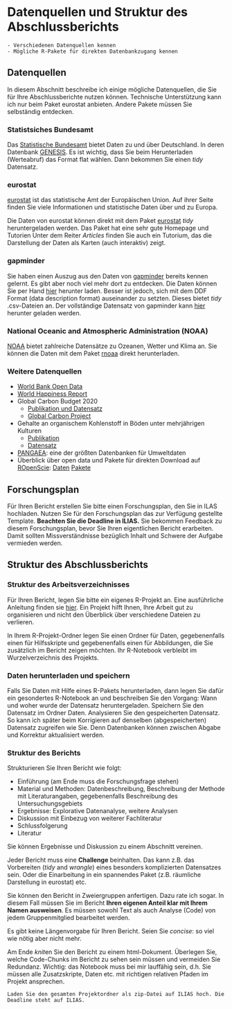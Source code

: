 # Datenquellen und Struktur des Abschlussberichts {#daten-und-bericht}

```block
- Verschiedenen Datenquellen kennen
- Mögliche R-Pakete für direkten Datenbankzugang kennen
```

## Datenquellen

In diesem Abschnitt beschreibe ich einige mögliche Datenquellen, die Sie für Ihre Abschlussberichte nutzen können. Technische Unterstützung kann ich nur beim Paket eurostat anbieten. Andere Pakete müssen Sie selbständig entdecken.

### Statistsiches Bundesamt
Das [Statistische Bundesamt](https://www.destatis.de/) bietet Daten zu und über Deutschland. In deren Datenbank [GENESIS](https://www-genesis.destatis.de/genesis/online?operation=sprachwechsel&language=de). Es ist wichtig, dass Sie beim Herunterladen (Werteabruf) das Format flat wählen. Dann bekommen Sie einen *tidy* Datensatz.

### eurostat
[eurostat](https://ec.europa.eu/eurostat) ist das statistische Amt der Europäischen Union. Auf ihrer Seite finden Sie viele Informationen und statistische Daten über und zu Europa.  

Die Daten von eurostat können direkt mit dem Paket [eurostat](http://ropengov.github.io/eurostat/index.html) *tidy* heruntergeladen werden. Das Paket hat eine sehr gute Homepage und Tutorien Unter dem Reiter *Articles* finden Sie auch ein Tutorium, das die Darstellung der Daten als Karten (auch interaktiv) zeigt.

### gapminder
Sie haben einen Auszug aus den Daten von [gapminder](https://www.gapminder.org) bereits kennen gelernt. Es gibt aber noch viel mehr dort zu entdecken. Die Daten können Sie per Hand [hier](https://www.gapminder.org/data/) herunter laden. Besser ist jedoch, sich mit dem DDF Format (data description format) auseinander zu setzten. Dieses bietet *tidy* .csv-Dateien an. Der vollständige Datensatz von gapminder kann [hier](https://github.com/open-numbers/ddf--gapminder--systema_globalis) herunter geladen werden.


### National Oceanic and Atmospheric Administration (NOAA)
[NOAA](https://www.noaa.gov/) bietet zahlreiche Datensätze zu Ozeanen, Wetter und Klima an. Sie können die Daten mit dem Paket [rnoaa](https://docs.ropensci.org/rnoaa/) direkt herunterladen.

### Weitere Datenquellen
- [World Bank Open Data](https://data.worldbank.org/)
- [World Happiness Report](https://worldhappiness.report/ed/2021/)
- Global Carbon Budget 2020
  - [Publikation und Datensatz](https://essd.copernicus.org/articles/12/3269/2020/)
  - [Global Carbon Project](https://www.globalcarbonproject.org/index.htm)
- Gehalte an organischem Kohlenstoff in Böden unter mehrjährigen Kulturen
  - [Publikation](https://www.nature.com/articles/s41597-019-0062-1)
  - [Datensatz](https://figshare.com/articles/dataset/A_global_empirical_harmonised_dataset_of_Soil_Organic_Carbon_under_Perennial_Crops/7637210)
- [PANGAEA](https://www.pangaea.de/): eine der größten Datenbanken für Umweltdaten
- Überblick über open data und Pakete für direkten Download auf [ROpenScie](https://ropensci.org/):
  [Daten](https://github.com/ropensci-archive/opendata)
  [Pakete](https://ropensci.org/packages/data-access/)

## Forschungsplan
Für Ihren Bericht erstellen Sie bitte einen Forschungsplan, den Sie in ILAS hochladen. Nutzen Sie für den Forschungsplan das zur Verfügung gestellte Template. **Beachten Sie die Deadline in ILIAS.** Sie bekommen Feedback zu diesem Forschungsplan, bevor Sie Ihren eigentlichen Bericht erarbeiten. Damit sollten Missverständnisse bezüglich Inhalt und Schwere der Aufgabe vermieden werden. 

## Struktur des Abschlussberichts
### Struktur des Arbeitsverzeichnisses
Für Ihren Bericht, legen Sie bitte ein eigenes R-Projekt an. Eine ausführliche Anleitung finden sie [hier](https://support.rstudio.com/hc/en-us/articles/200526207-Using-Projects). Ein Projekt hilft Ihnen, Ihre Arbeit gut zu organisieren und nicht den Überblick über verschiedene Dateien zu verlieren.

In Ihrem R-Projekt-Ordner legen Sie einen Ordner für Daten, gegebenenfalls einen für Hilfsskripte und gegebenenfalls einen für Abbildungen, die Sie zusätzlich im Bericht zeigen möchten. Ihr R-Notebook verbleibt im Wurzelverzeichnis des Projekts.

### Daten herunterladen und speichern
Falls Sie Daten mit Hilfe eines R-Pakets herunterladen, dann legen Sie dafür ein gesondertes R-Notebook an und beschreiben Sie den Vorgang: Wann und woher wurde der Datensatz heruntergeladen. Speichern Sie den Datensatz im Ordner Daten. Analysieren Sie den gespeicherten Datensatz. So kann ich später beim Korrigieren auf denselben (abgespeicherten) Datensatz zugreifen wie Sie. Denn Datenbanken können zwischen Abgabe und Korrektur aktualisiert werden.

### Struktur des Berichts
Strukturieren Sie Ihren Bericht wie folgt:

  - Einführung (am Ende muss die Forschungsfrage stehen)
  - Material und Methoden: Datenbeschreibung, Beschreibung der Methode mit Literaturangaben, gegebenenfalls Beschreibung des Untersuchungsgebiets
  - Ergebnisse: Explorative Datenanalyse, weitere Analysen
  - Diskussion mit Einbezug von weiterer Fachliteratur
  - Schlussfolgerung
  - Literatur
  
Sie können Ergebnisse und Diskussion zu einem Abschnitt vereinen.

Jeder Bericht muss eine **Challenge** beinhalten. Das kann z.B. das Vorbereiten (*tidy* and *wrangle*) eines besonders komplizierten Datensatzes sein. Oder die Einarbeitung in ein spannendes Paket (z.B. räumliche Darstellung in eurostat) etc.

Sie können den Bericht in Zweiergruppen anfertigen. Dazu rate ich sogar. In diesem Fall müssen Sie im Bericht **Ihren eigenen Anteil klar mit Ihrem Namen ausweisen**. Es müssen sowohl Text als auch Analyse (Code) von jedem Gruppenmitglied bearbeitet werden.

Es gibt keine Längenvorgabe für Ihren Bericht. Seien Sie *concise*: so viel wie nötig aber nicht mehr.

Am Ende *knit*en Sie den Bericht zu einem html-Dokument. Überlegen Sie, welche Code-Chunks im Bericht zu sehen sein müssen und vermeiden Sie Redundanz. Wichtig: das Notebook muss bei mir lauffähig sein, d.h. Sie müssen alle Zusatzskripte, Daten etc. mit richtigen relativen Pfaden im Projekt ansprechen.


```block
Laden Sie den gesamten Projektordner als zip-Datei auf ILIAS hoch. Die Deadline steht auf ILIAS.
```

